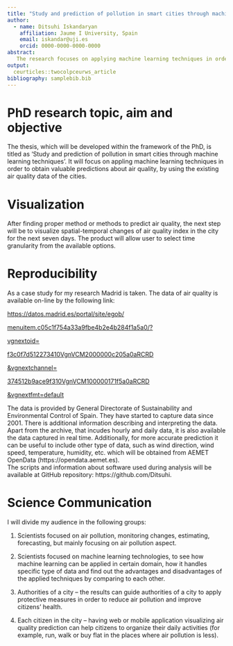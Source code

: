 ```yaml
---
title: "Study and prediction of pollution in smart cities through machine learning techniques"
author:
  - name: Ditsuhi Iskandaryan
    affiliation: Jaume I University, Spain
    email: iskandar@uji.es
    orcid: 0000-0000-0000-0000
abstract:
   The research focuses on applying machine learning techniques in order to obtain valuable predictions about air quality, by using the existing air quality data of the cities.
output:
  ceurticles::twocolpceurws_article
bibliography: samplebib.bib
---
```


# PhD research topic, aim and objective

The thesis, which will be developed within the framework of the PhD, is titled as ‘Study and prediction of pollution in smart cities through machine learning techniques’. It will focus on appling machine learning techniques in order to obtain valuable predictions about air quality, by using the existing air quality data of the cities.

# Visualization

After finding proper method or methods to predict air quality, the next step will be to visualize spatial-temporal changes of air quality index in the city for the next seven days.  The product will allow user to select time granularity from the available options. 

# Reproducibility

As a case study for my research Madrid is taken. The data of air quality is available on-line by the following link: 

\footnotesize

[https://datos.madrid.es/portal/site/egob/](https://datos.madrid.es/portal/site/egob/menuitem.c05c1f754a33a9fbe4b2e4b284f1a5a0/?vgnextoid=f3c0f7d512273410VgnVCM2000000c205a0aRCRD&vgnextchannel=374512b9ace9f310VgnVCM100000171f5a0aRCRD&vgnextfmt=default)

[menuitem.c05c1f754a33a9fbe4b2e4b284f1a5a0/?](https://datos.madrid.es/portal/site/egob/menuitem.c05c1f754a33a9fbe4b2e4b284f1a5a0/?vgnextoid=f3c0f7d512273410VgnVCM2000000c205a0aRCRD&vgnextchannel=374512b9ace9f310VgnVCM100000171f5a0aRCRD&vgnextfmt=default)

[vgnextoid=](https://datos.madrid.es/portal/site/egob/menuitem.c05c1f754a33a9fbe4b2e4b284f1a5a0/?vgnextoid=f3c0f7d512273410VgnVCM2000000c205a0aRCRD&vgnextchannel=374512b9ace9f310VgnVCM100000171f5a0aRCRD&vgnextfmt=default)

[f3c0f7d512273410VgnVCM2000000c205a0aRCRD](https://datos.madrid.es/portal/site/egob/menuitem.c05c1f754a33a9fbe4b2e4b284f1a5a0/?vgnextoid=f3c0f7d512273410VgnVCM2000000c205a0aRCRD&vgnextchannel=374512b9ace9f310VgnVCM100000171f5a0aRCRD&vgnextfmt=default)

[&vgnextchannel=](https://datos.madrid.es/portal/site/egob/menuitem.c05c1f754a33a9fbe4b2e4b284f1a5a0/?vgnextoid=f3c0f7d512273410VgnVCM2000000c205a0aRCRD&vgnextchannel=374512b9ace9f310VgnVCM100000171f5a0aRCRD&vgnextfmt=default)

[374512b9ace9f310VgnVCM100000171f5a0aRCRD](https://datos.madrid.es/portal/site/egob/menuitem.c05c1f754a33a9fbe4b2e4b284f1a5a0/?vgnextoid=f3c0f7d512273410VgnVCM2000000c205a0aRCRD&vgnextchannel=374512b9ace9f310VgnVCM100000171f5a0aRCRD&vgnextfmt=default)

[&vgnextfmt=default](https://datos.madrid.es/portal/site/egob/menuitem.c05c1f754a33a9fbe4b2e4b284f1a5a0/?vgnextoid=f3c0f7d512273410VgnVCM2000000c205a0aRCRD&vgnextchannel=374512b9ace9f310VgnVCM100000171f5a0aRCRD&vgnextfmt=default)

\normalsize

The data is provided by General Directorate of Sustainability and Environmental Control of Spain. They have started to capture data since 2001. There is additional information describing and interpreting the data.  Apart from the archive, that incudes hourly and daily data, it is also available the data captured in real time.
Additionally, for more accurate prediction it can be useful to include other type of data, such as wind direction, wind speed, temperature, humidity, etc. which will be obtained from AEMET OpenData (https://opendata.aemet.es).  
The scripts and information about software used during analysis will be available at GitHub repository: https://github.com/Ditsuhi.

# Science Communication

I will divide my audience in the following groups:

1.  Scientists focused on air pollution, monitoring changes, estimating, forecasting, but mainly focusing on air pollution aspect. 

2. Scientists focused on machine learning technologies, to see how machine learning can be applied in certain domain, how it handles specific type of data and find out the advantages and disadvantages of the applied techniques by comparing to each other.

3. Authorities of a city – the results can guide authorities of a city to apply protective measures in order to reduce air pollution and improve citizens’ health.

4. Each citizen in the city – having web or mobile application visualizing air quality prediction can help citizens to organize their daily activities (for example, run, walk or buy flat in the places where air pollution is less).
